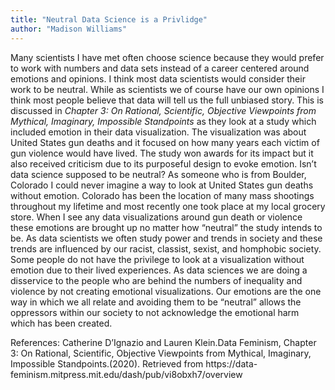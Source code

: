 ```yaml
---
title: "Neutral Data Science is a Privlidge"
author: "Madison Williams"
---
```


Many scientists I have met often choose science because they would prefer to work with numbers and data sets instead of a career centered around emotions and opinions. I think most data scientists would consider their work to be neutral. While as scientists we of course have our own opinions I think most people believe that data will tell us the full unbiased story. This is discussed in *Chapter 3: On Rational, Scientific, Objective Viewpoints from Mythical, Imaginary, Impossible Standpoints* as they look at a study which included emotion in their data visualization. The visualization was about United States gun deaths and it focused on how many years each victim of gun violence would have lived. The study won awards for its impact but it also received criticism due to its purposeful design to evoke emotion. Isn’t data science supposed to be neutral? 
	As someone who is from Boulder, Colorado I could never imagine a way to look at United States gun deaths without emotion. Colorado has been the location of many mass shootings throughout my lifetime and most recently one took place at my local grocery store. When I see any data visualizations around gun death or violence these emotions are brought up no matter how “neutral” the study intends to be. As data scientists we often study power and trends in society and these trends are influenced by our racist, classist, sexist, and homphobic society. Some people do not have the privilege to look at a visualization without emotion due to their lived experiences. As data sciences we are doing a disservice to the people who are behind the numbers of inequality and violence by not creating emotional visualizations. Our emotions are the one way in which we all relate and avoiding them to be “neutral” allows the oppressors within our society to not acknowledge the emotional harm which has been created. 


References: 
Catherine D'Ignazio and Lauren Klein.Data Feminism, Chapter 3: On Rational, Scientific, Objective Viewpoints from Mythical, Imaginary, Impossible Standpoints.(2020). Retrieved from
https://data-feminism.mitpress.mit.edu/dash/pub/vi8obxh7/overview
